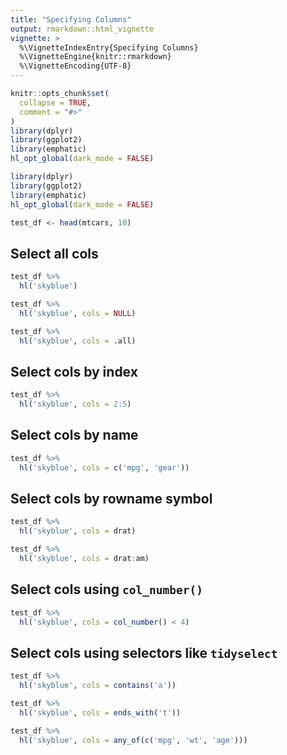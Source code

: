 ```yaml
---
title: "Specifying Columns"
output: rmarkdown::html_vignette
vignette: >
  %\VignetteIndexEntry{Specifying Columns}
  %\VignetteEngine{knitr::rmarkdown}
  %\VignetteEncoding{UTF-8}
---
```


```r
knitr::opts_chunk$set(
  collapse = TRUE,
  comment = "#>"
)
library(dplyr)
library(ggplot2)
library(emphatic)
hl_opt_global(dark_mode = FALSE)
```

```r
library(dplyr)
library(ggplot2)
library(emphatic)
hl_opt_global(dark_mode = FALSE)
```

```r
test_df <- head(mtcars, 10)
```



Select all cols
------------------------------------------------------------------------------

```r
test_df %>%
  hl('skyblue')
```

```r
test_df %>%
  hl('skyblue', cols = NULL)
```

```r
test_df %>%
  hl('skyblue', cols = .all)
```


Select cols by index
------------------------------------------------------------------------------

```r
test_df %>%
  hl('skyblue', cols = 2:5)
```

Select cols by name
------------------------------------------------------------------------------

```r
test_df %>%
  hl('skyblue', cols = c('mpg', 'gear'))
```

Select cols by rowname symbol
------------------------------------------------------------------------------

```r
test_df %>%
  hl('skyblue', cols = drat)
```

```r
test_df %>%
  hl('skyblue', cols = drat:am)
```


Select cols using `col_number()`
------------------------------------------------------------------------------

```r
test_df %>%
  hl('skyblue', cols = col_number() < 4)
```

Select cols using selectors like `tidyselect`
------------------------------------------------------------------------------

```r
test_df %>%
  hl('skyblue', cols = contains('a'))
```

```r
test_df %>%
  hl('skyblue', cols = ends_with('t'))
```


```r
test_df %>%
  hl('skyblue', cols = any_of(c('mpg', 'wt', 'age')))
```

